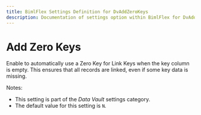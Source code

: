 ---
title: BimlFlex Settings Definition for DvAddZeroKeys
description: Documentation of settings option within BimlFlex for DvAddZeroKeys
---
<head>
  <meta name="varigenceProduct" content="BimlFlex"></meta>
  <meta name="varigenceArticleType" content="Reference"></meta>
</head>


# Add Zero Keys

Enable to automatically use a Zero Key for Link Keys when the key column is empty. This ensures that all records are linked, even if some key data is missing.

Notes:

* This setting is part of the *Data Vault* settings category.
* The default value for this setting is `N`.
